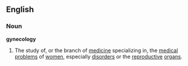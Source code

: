 ==English==
===Noun===
'''gynecology'''
#The study of, or the branch of [[medicine]] specializing in, the [[medical]] [[problem]]s of [[women]], especially [[disorder]]s or the [[reproductive]] [[organ]]s.